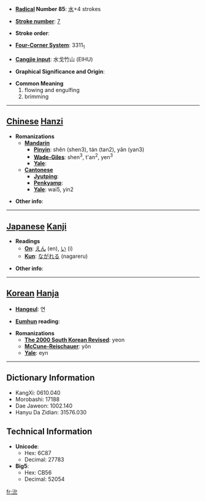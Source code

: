 * '''[[Wiktionary:Chinese radical index| Radical]] Number 85''': [[Wiktionary:Chinese radical index 水|水]]+4 strokes

* '''[[Wiktionary:Chinese total strokes index|Stroke number]]''': [[Wiktionary:Chinese total strokes index 7|7]]

* '''Stroke order''': 

* '''[[Wiktionary:Chinese four corner index|Four-Corner System]]''': 3311<sub>1</sub>

* '''[[Wiktionary:Chinese Cangjie index|Cangjie input]]''': 水戈竹山 (EIHU)

* '''Graphical Significance and Origin''': 

* '''Common Meaning'''
*#flowing and engulfing
*# brimming


----

== [[Chinese]] [[Hanzi]] ==

* '''Romanizations'''
** '''[[Mandarin]]'''
*** '''[[Pinyin]]''': shěn (shen3), tán (tan2), yǎn (yan3)
*** '''[[Wade-Giles]]''': shen<sup>3</sup>, t'an<sup>2</sup>, yen<sup>3</sup>
*** '''[[Yale]]''': 
** '''[[Cantonese]]'''
*** '''[[Jyutping]]''':
*** '''[[Penkyamp]]''': 
*** '''[[Yale]]''': wai5, yin2

* '''Other info''': 

----

== [[Japanese]] [[Kanji]] ==

* '''Readings'''
** '''[[On]]''': [[えん]] (en), [[い]] (i)
** '''[[Kun]]''': [[ながれる]] (nagareru)

* '''Other info''':  

----

== [[Korean]] [[Hanja]] ==

* '''[[Hangeul]]''': 연

* '''[[Eumhun]] reading''': 

* '''Romanizations'''
** '''[[The 2000 South Korean Revised Romanization|The 2000 South Korean Revised]]''': yeon
** '''[[McCune-Reischauer]]''': yŏn
** '''[[Yale]]''': eyn

----

== Dictionary Information ==

* KangXi: 0610.040
* Morobashi: 17188
* Dae Jaweon: 1002.140
* Hanyu Da Zidian: 31576.030

== Technical Information ==

* '''Unicode''':
** Hex: 6C87
** Decimal: 27783
* '''Big5''':
** Hex: CB56
** Decimal: 52054

[[fr:沇]]